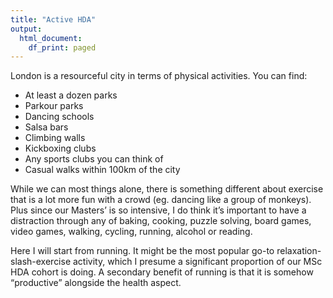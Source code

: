 ```yaml
---
title: "Active HDA"
output:
  html_document:
    df_print: paged
---
```


London is a resourceful city in terms of physical activities. You can find:

* At least a dozen parks
* Parkour parks
* Dancing schools
* Salsa bars
* Climbing walls
* Kickboxing clubs
* Any sports clubs you can think of
* Casual walks within 100km of the city

While we can most things alone, there is something different about exercise that is a lot more fun with a crowd (eg. dancing like a group of monkeys). Plus since our Masters' is so intensive, I do think it's important to have a distraction through any of baking, cooking, puzzle solving, board games, video games, walking, cycling, running, alcohol or reading.

Here I will start from running. It might be the most popular go-to relaxation-slash-exercise activity, which I presume a significant proportion of our MSc HDA cohort is doing. A secondary benefit of running is that it is somehow "productive" alongside the health aspect.